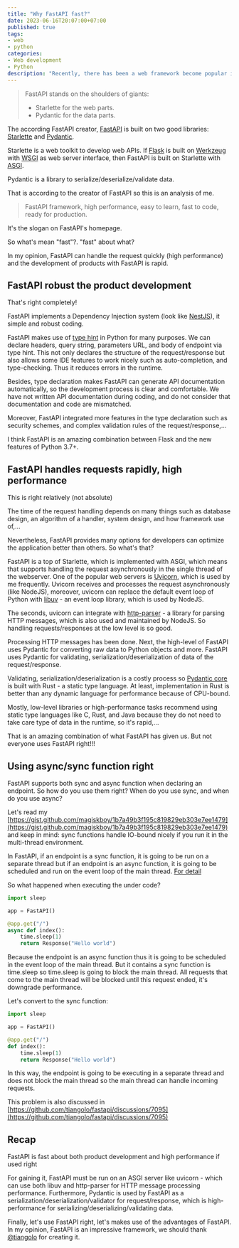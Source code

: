 ```yaml
---
title: "Why FastAPI fast?"
date: 2023-06-16T20:07:00+07:00
published: true
tags:
- web
- python
categories:
- Web development
- Python
description: "Recently, there has been a web framework become popular in the Python community - FastAPI. In this post, I show you how FastAPI is good and why you should decide on FastAPI for development APIs"
---
```


> FastAPI stands on the shoulders of giants:
> - Starlette for the web parts.
> - Pydantic for the data parts.


The according FastAPI creator, [FastAPI](https://fastapi.tiangolo.com) is built on two good libraries: [Starlette](https://www.starlette.io) and [Pydantic](https://docs.pydantic.dev/latest).

Starlette is a web toolkit to develop web APIs. If [Flask](https://flask.palletsprojects.com/en/2.3.x) is built on [Werkzeug](https://werkzeug.palletsprojects.com/en/2.3.x/) with [WSGI](https://peps.python.org/pep-3333/) as web server interface, then FastAPI is built on Starlette with [ASGI](https://asgi.readthedocs.io/en/latest/).


Pydantic is a library to serialize/deserialize/validate data.

That is according to the creator of FastAPI so this is an analysis of me.

> FastAPI framework, high performance, easy to learn, fast to code, ready for production. 

It's the slogan on FastAPI's homepage.

So what's mean "fast"?. "fast" about what?

In my opinion, FastAPI can handle the request quickly (high performance) and the development of products with FastAPI is rapid.

## FastAPI robust the product development

That's right completely!

FastAPI implements a Dependency Injection system (look like [NestJS](https://nestjs.com)), it simple and robust coding.

FastAPI makes use of [type hint](https://peps.python.org/pep-0484) in Python for many purposes. We can declare headers, query string, parameters URL, and body of endpoint via type hint. This not only declares the structure of the request/response but also allows some IDE features to work nicely such as auto-completion, and type-checking. Thus it reduces errors in the runtime.

Besides, type declaration makes FastAPI can generate API documentation automatically, so the development process is clear and comfortable. We have not written API documentation during coding, and do not consider that documentation and code are mismatched.

Moreover, FastAPI integrated more features in the type declaration such as security schemes, and complex validation rules of the request/response,...

I think FastAPI is an amazing combination between Flask and the new features of Python 3.7+.


## FastAPI handles requests rapidly, high performance

This is right relatively (not absolute)

The time of the request handling depends on many things such as database design, an algorithm of a handler, system design, and how framework use of,...

Nevertheless, FastAPI provides many options for developers can optimize the application better than others. So what's that?

FastAPI is a top of Starlette, which is implemented with ASGI, which means that supports handling the request asynchronously in the single thread of the webserver. One of the popular web servers is [Uvicorn](https://www.uvicorn.org), which is used by me frequently. Uvicorn receives and processes the request asynchronously (like NodeJS), moreover, uvicorn can replace the default event loop of Python with [libuv](https://libuv.org) - an event loop library, which is used by NodeJS.

The seconds, uvicorn can integrate with [http-parser](https://github.com/nodejs/http-parser) - a library for parsing HTTP messages, which is also used and maintained by NodeJS. So handling requests/responses at the low level is so good.

Processing HTTP messages has been done. Next, the high-level of FastAPI uses Pydantic for converting raw data to Python objects and more. FastAPI uses Pydantic for validating, serialization/deserialization of data of the request/response.

Validating, serialization/deserialization is a costly process so [Pydantic core](https://github.com/pydantic/pydantic-core) is built with Rust - a static type language. At least, implementation in Rust is better than any dynamic language for performance because of CPU-bound.

Mostly, low-level libraries or high-performance tasks recommend using static type languages like C, Rust, and Java because they do not need to take care type of data in the runtime, so it's rapid,...

That is an amazing combination of what FastAPI has given us. But not everyone uses FastAPI right!!!

## Using async/sync function right

FastAPI supports both sync and async function when declaring an endpoint. So how do you use them right? When do you use sync, and when do you use async?

Let's read my [https://gist.github.com/magiskboy/1b7a49b3f195c819829eb303e7ee1479](https://gist.github.com/magiskboy/1b7a49b3f195c819829eb303e7ee1479) and keep in mind: sync functions handle IO-bound nicely if you run it in the multi-thread environment.

In FastAPI, if an endpoint is a sync function, it is going to be run on a separate thread but if an endpoint is an async function, it is going to be scheduled and run on the event loop of the main thread.
[For detail](https://github.com/encode/starlette/blob/0.28.0/starlette/routing.py#L67)

So what happened when executing the under code?

```python
import sleep

app = FastAPI()

@app.get("/")
async def index():
    time.sleep(1)
    return Response("Hello world")
```

Because the endpoint is an async function thus it is going to be scheduled in the event loop of the main thread. But it contains a sync function is time.sleep so time.sleep is going to block the main thread. All requests that come to the main thread will be blocked until this request ended, it's downgrade performance.


Let's convert to the sync function:

```python
import sleep

app = FastAPI()

@app.get("/")
def index():
    time.sleep(1)
    return Response("Hello world")
```

In this way, the endpoint is going to be executing in a separate thread and does not block the main thread so the main thread can handle incoming requests.

This problem is also discussed in [https://github.com/tiangolo/fastapi/discussions/7095](https://github.com/tiangolo/fastapi/discussions/7095)

## Recap

FastAPI is fast about both product development and high performance if used right

For gaining it, FastAPI must be run on an ASGI server like uvicorn - which can use both libuv and http-parser for HTTP message processing performance. Furthermore, Pydantic is used by FastAPI as a serialization/deserialization/validator for request/response, which is high-performance for serializing/deserializing/validating data.

Finally, let's use FastAPI right, let's makes use of the advantages of FastAPI. In my opinion, FastAPI is an impressive framework, we should thank [@tiangolo](https://github.com/tiangolo) for creating it.
